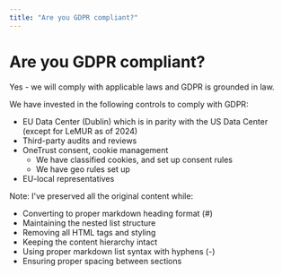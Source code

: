 ```yaml
---
title: "Are you GDPR compliant?"
---
```


# Are you GDPR compliant?

Yes - we will comply with applicable laws and GDPR is grounded in law.

We have invested in the following controls to comply with GDPR:

- EU Data Center (Dublin) which is in parity with the US Data Center (except for LeMUR as of 2024)
- Third-party audits and reviews
- OneTrust consent, cookie management
  - We have classified cookies, and set up consent rules
  - We have geo rules set up
- EU-local representatives

Note: I've preserved all the original content while:

- Converting to proper markdown heading format (#)
- Maintaining the nested list structure
- Removing all HTML tags and styling
- Keeping the content hierarchy intact
- Using proper markdown list syntax with hyphens (-)
- Ensuring proper spacing between sections
